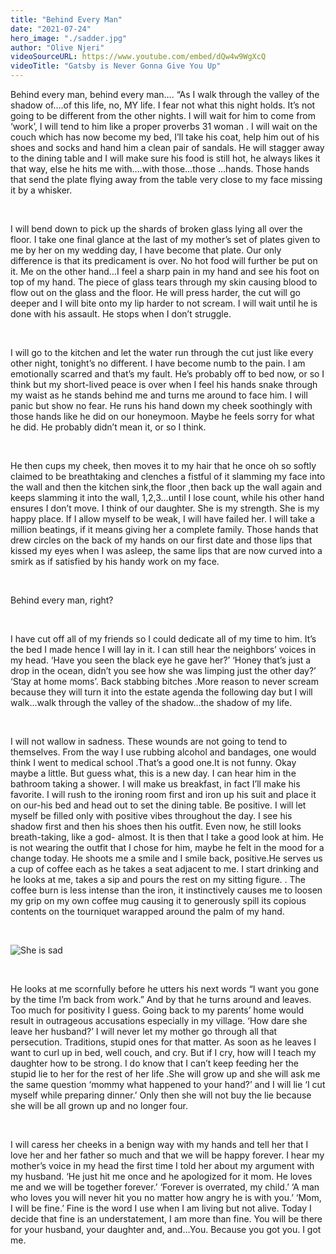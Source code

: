 ```yaml
---
title: "Behind Every Man"
date: "2021-07-24"
hero_image: "./sadder.jpg"
author: "Olive Njeri"
videoSourceURL: https://www.youtube.com/embed/dQw4w9WgXcQ
videoTitle: "Gatsby is Never Gonna Give You Up"
---
```


Behind every man, behind every man….
“As I walk through the valley of the shadow of….of this life, no, MY life. I fear not what this night holds. It’s not going to be different from the other nights. I will wait for him to come from ‘work’, I will tend to him like a proper proverbs 31 woman . I will wait on the couch which has now become my bed, I’ll take his coat, help him out of his shoes and socks and hand him a clean pair of sandals. He will stagger away to the dining table and I will make sure his food is still hot, he always likes it that way, else he hits me with….with those…those …hands. Those hands that send the plate flying away from the table very close to my face missing it by a whisker.

<br />

I will bend down to pick up the shards of broken glass lying all over the floor. I take one final glance at the last of my mother’s set of plates given to me by her on my wedding day, I have become that plate. Our only difference is that its predicament is over. No hot food will further be put on it. Me on the other hand…I feel a sharp pain in my hand and see his foot on top of my hand. The piece of glass tears through my skin causing blood to flow out on the glass and the floor. He will press harder, the cut will go deeper and I will bite onto my lip harder to not scream. I will wait until he is done with his assault. He stops when I don’t struggle.

<br />

I will go to the kitchen and let the water run through the cut just like every other night, tonight’s no different. I have become numb to the pain. I am emotionally scarred and that’s my fault. He’s probably off to bed now, or so I think but my short-lived peace is over when I feel his hands snake through my waist as he stands behind me and turns me around to face him. I will panic but show no fear. He runs his hand down my cheek soothingly with those hands like he did on our honeymoon. Maybe he feels sorry for what he did. He probably didn’t mean it, or so I think.

<br />

He then cups my cheek, then moves it to my hair that he once oh so softly claimed to be breathtaking and clenches a fistful of it slamming my face into the wall and then the kitchen sink,the floor ,then back up the wall again and keeps slamming it into the wall, 1,2,3…until I lose count, while his other hand ensures I don’t move. I think of our daughter. She is my strength. She is my happy place. If I allow myself to be weak, I will have failed her. I will take a million beatings, if it means giving her a complete family. Those hands that drew circles on the back of my hands on our first date and those lips that kissed my eyes when I was asleep, the same lips that are now curved into a smirk as if satisfied by his handy work on my face.

<br />

Behind every man, right?

<br />

I have cut off all of my friends so I could dedicate all of my time to him. It’s the bed I made hence I will lay in it. I can still hear the neighbors’ voices in my head. ‘Have you seen the black eye he gave her?’ ‘Honey that’s just a drop in the ocean, didn’t you see how she was limping just the other day?’ ‘Stay at home moms’. Back stabbing bitches .More reason to never scream because they will turn it into the estate agenda the following day but I will walk…walk through the valley of the shadow…the shadow of my life.

<br />

I will not wallow in sadness. These wounds are not going to tend to themselves. From the way I use rubbing alcohol and bandages, one would think I went to medical school .That’s a good one.It is not funny. Okay maybe a little. But guess what, this is a new day. I can hear him in the bathroom taking a shower. I will make us breakfast, in fact I’ll make his favorite. I will rush to the ironing room first and iron up his suit and place it on our-his bed and head out to set the dining table. Be positive. I will let myself be filled only with positive vibes throughout the day. I see his shadow first and then his shoes then his outfit. Even now, he still looks breath-taking, like a god- almost. It is then that I take a good look at him. He is not wearing the outfit that I chose for him, maybe he felt in the mood for a change today. He shoots me a smile and I smile back, positive.He serves us a cup of coffee each as he takes a seat adjacent to me. I start drinking and he looks at me, takes a sip and pours the rest on my sitting figure. . The coffee burn is less intense than the iron, it instinctively causes me to loosen my grip on my own coffee mug causing it to generously spill its copious contents on the tourniquet warapped around the palm of my hand.

<br />


![She is sad](https://cdn.pixabay.com/photo/2016/02/22/11/10/gloomy-1215256_960_720.jpg)

<br />

He looks at me scornfully before he utters his next words “I want you gone by the time I’m back from work.” And by that he turns around and leaves. Too much for positivity I guess. Going back to my parents’ home would result in outrageous accusations especially in my village. ‘How dare she leave her husband?’ I will never let my mother go through all that persecution. Traditions, stupid ones for that matter. As soon as he leaves I want to curl up in bed, well couch, and cry. But if I cry, how will I teach my daughter how to be strong. I do know that I can’t keep feeding her the stupid lie to her for the rest of her life .She will grow up and she will ask me the same question ‘mommy what happened to your hand?’ and I will lie ‘I cut myself while preparing dinner.’ Only then she will not buy the lie because she will be all grown up and no longer four.

<br />

I will caress her cheeks in a benign way with my hands and tell her that I love her and her father so much and that we will be happy forever. I hear my mother’s voice in my head the first time I told her about my argument with my husband. ‘He just hit me once and he apologized for it mom. He loves me and we will be together forever.’ ‘Forever is overrated, my child.’ ‘A man who loves you will never hit you no matter how angry he is with you.’ ‘Mom, I will be fine.’ Fine is the word I use when I am living but not alive. Today I decide that fine is an understatement, I am more than fine. You will be there for your husband, your daughter and, and…You. Because you got you. I got me.